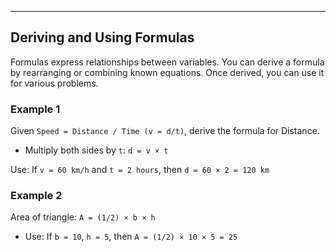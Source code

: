 
---

## Deriving and Using Formulas


Formulas express relationships between variables. You can derive a formula by rearranging or combining known equations. Once derived, you can use it for various problems.

### Example 1

Given `Speed = Distance / Time (v = d/t)`, derive the formula for Distance.

* Multiply both sides by `t`: `d = v × t`

Use: If `v = 60 km/h` and `t = 2 hours`, then `d = 60 × 2 = 120 km`

### Example 2

Area of triangle: `A = (1/2) × b × h`

* Use: If `b = 10`, `h = 5`, then `A = (1/2) × 10 × 5 = 25`




